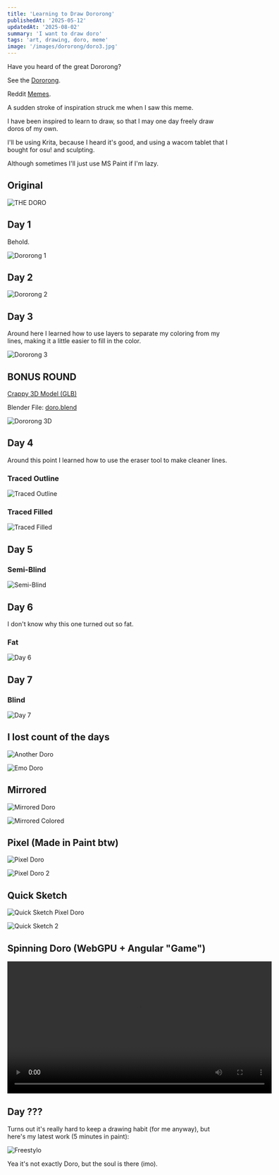 ```yaml
---
title: 'Learning to Draw Dororong'
publishedAt: '2025-05-12'
updatedAt: '2025-08-02'
summary: 'I want to draw doro'
tags: 'art, drawing, doro, meme'
image: '/images/dororong/doro3.jpg'
---
```


Have you heard of the great Dororong?

See the [Dororong](https://knowyourmeme.com/memes/dororong).

Reddit [Memes](https://www.reddit.com/r/NikkeMobile/comments/1gmbg6a/hi_im_new_to_the_sub_and_i_would_like_to_see_your/).

A sudden stroke of inspiration struck me when I saw this meme. 

I have been inspired to learn to draw, so that I may one day freely draw doros of my own.

I'll be using Krita, because I heard it's good, and using a wacom tablet that I bought for osu! and sculpting.

Although sometimes I'll just use MS Paint if I'm lazy.

## Original
![THE DORO](/images/dororong/doro-original.webp)

## Day 1
Behold.

![Dororong 1](/images/dororong/doro1.jpg)

## Day 2
![Dororong 2](/images/dororong/doro2.jpg)

## Day 3
Around here I learned how to use layers to separate my coloring from my lines, making it a little easier to fill in the color.

![Dororong 3](/images/dororong/doro3.jpg)

## BONUS ROUND
[Crappy 3D Model (GLB)](/models/doro.glb)

Blender File: [doro.blend](/blender/doro.blend)

![Dororong 3D](/images/dororong/doro-3d-1.png)

## Day 4
Around this point I learned how to use the eraser tool to make cleaner lines.

### Traced Outline
![Traced Outline](/images/dororong/doro_traced.jpg)

### Traced Filled
![Traced Filled](/images/dororong/doro_traced2.jpg)

## Day 5
### Semi-Blind
![Semi-Blind](/images/dororong/doro4.jpg)

## Day 6
I don't know why this one turned out so fat.
### Fat
![Day 6](/images/dororong/doro6-fat.jpg)

## Day 7
### Blind
![Day 7](/images/dororong/doro7-blind.jpg)

## I lost count of the days
![Another Doro](/images/dororong/doro8.webp)

![Emo Doro](/images/dororong/doro9-blind-emo.webp)

## Mirrored
![Mirrored Doro](/images/dororong/doro-10.webp)

![Mirrored Colored](/images/dororong/doro-10-colored.webp)

## Pixel (Made in Paint btw)
![Pixel Doro](/images/dororong/doro-pixel.png)

![Pixel Doro 2](/images/dororong/doro-pixel2.png)

## Quick Sketch
![Quick Sketch Pixel Doro](/images/dororong/doro-pixel-quick.png)

![Quick Sketch 2](/images/dororong/doroo.png)

## Spinning Doro (WebGPU + Angular "Game")
<video width="600" height="300" controls preload="false" autoPlay={false} loop={true}>
    <source src="/videos/dororong/dowo.mp4" type="video/mp4" />
    Your browser does not support the video tag.
</video>

## Day ???
Turns out it's really hard to keep a drawing habit (for me anyway), but here's my latest work (5 minutes in paint):

![Freestylo](/images/dororong/freestyle.png)

Yea it's not exactly Doro, but the soul is there (imo).
